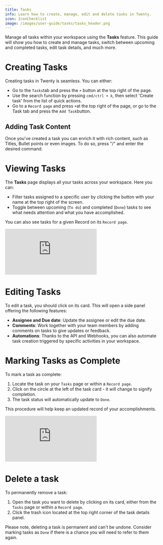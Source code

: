 ```yaml
---
title: Tasks
info: Learn how to create, manage, edit and delete tasks in Twenty.
icon: IconChecklist
image: /images/user-guide/tasks/tasks_header.png
---
```


Manage all tasks within your workspace using the **Tasks** feature. This guide will show you how to create and manage tasks, switch between upcoming and completed tasks, edit task details, and much more.

# Creating Tasks

Creating tasks in Twenty is seamless. You can either:

-  Go to the `Tasks`tab and press the `+` button at the top right of the page.
-  Use the search function by pressing `cmd/ctrl + k`, then select 'Create task' from the list of quick actions.
-  Go to a `Record page` and press `+`at the top right of the page, or go to the Task tab and press the `Add Task`button. 

## Adding Task Content

Once you've created a task you can enrich it with rich content, such as Titles, Bullet points or even images. To do so, press "/" and enter the desired command.

# Viewing Tasks

The **Tasks** page displays all your tasks across your workspace. Here you can:

- Filter tasks assigned to a specific user by clicking the button with your name at the top right of the screen.
- Toggle between upcoming (`To do`) and completed (`Done`) tasks to see what needs attention and what you have accomplished.

You can also see tasks for a given Record on its `Record page`.

<div style={{padding:'69.01% 0 0 0', position:'relative'}}>
  <iframe 
    src="https://player.vimeo.com/video/927908280?autoplay=1&loop=1&autopause=0&background=1&amp;app_id=58479" 
    frameborder="0" 
    allow="autoplay; fullscreen; picture-in-picture; clipboard-write" 
    style={{
      position:'absolute',
      top:0,
      left:0,
      width:'100%',
      height:'100%',
      borderRadius: '16px', 
      border:'2px solid black'
    }}
    title="Export data"
  ></iframe>
</div>
<script src="https://player.vimeo.com/api/player.js"></script>

# Editing Tasks

To edit a task, you should click on its card. This will open a side panel offering the following features:

-  **Assignee and Due date**: Update the assignee or edit the due date.
-  **Comments**: Work together with your team members by adding comments on tasks to give updates or feedback.
-  **Automations**: Thanks to the API and Webhooks, you can also automate task creation triggered by specific activities in your workspace.

# Marking Tasks as Complete

To mark a task as complete:

1. Locate the task on your `Tasks` page or within a `Record page`.
2. Click on the circle at the left of the task card - it will change to signify completion.
3. The task status will automatically update to `Done`.

This procedure will help keep an updated record of your accomplishments. 

<div style={{padding:'69.01% 0 0 0', position:'relative'}}>
  <iframe 
    src="https://player.vimeo.com/video/927910083?autoplay=1&loop=1&autopause=0&background=1&amp;app_id=58479" 
    frameborder="0" 
    allow="autoplay; fullscreen; picture-in-picture; clipboard-write" 
    style={{
      position:'absolute',
      top:0,
      left:0,
      width:'100%',
      height:'100%',
      borderRadius: '16px', 
      border:'2px solid black'
    }}
    title="Export data"
  ></iframe>
</div>
<script src="https://player.vimeo.com/api/player.js"></script>

# Delete a task

To permanently remove a task:

1. Open the task you want to delete by clicking on its card, either from the `Tasks` page or within a `Record page`.
2. Click the trash icon located at the top right corner of the task details panel.

Please note, deleting a task is permanent and can't be undone. Consider marking tasks as `Done` if there is a chance you will need to refer to them again.